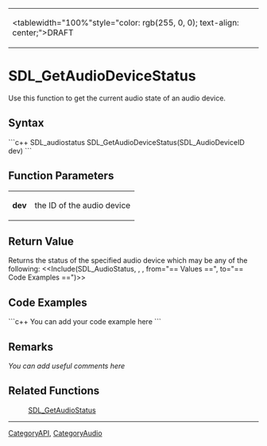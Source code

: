 <!-- pragma section-numbers off -->
<!-- pragma disable-camelcase -->
{|
|<tablewidth="100%"style="color: rgb(255, 0, 0); text-align: center;">DRAFT
|}

= SDL_GetAudioDeviceStatus =
Use this function to get the current audio state of an audio device.


== Syntax ==
```c++
SDL_audiostatus SDL_GetAudioDeviceStatus(SDL_AudioDeviceID dev)
```

== Function Parameters ==
{|
|'''dev'''
|the ID of the audio device
|}

== Return Value ==
Returns the status of the specified audio device which may be any of the following:
<<Include(SDL_AudioStatus, , , from="== Values ==", to="== Code Examples ==")>>

== Code Examples ==
```c++
You can add your code example here
```

== Remarks ==
''You can add useful comments here''

== Related Functions ==
:[[SDL_GetAudioStatus]]

----
[[CategoryAPI]], [[CategoryAudio]]
